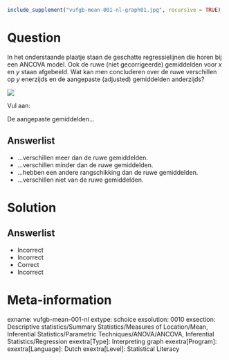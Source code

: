 ```{r, echo = FALSE, results = "hide"}
include_supplement("vufgb-mean-001-nl-graph01.jpg", recursive = TRUE)
```

Question
========

In het onderstaande plaatje staan de geschatte regressielijnen die horen bij een ANCOVA model. Ook de ruwe (niet gecorrigeerde) gemiddelden voor *x* en *y* staan afgebeeld. Wat kan men concluderen over de ruwe verschillen op *y* enerzijds en de aangepaste (adjusted) gemiddelden anderzijds?

![](vufgb-mean-001-nl-graph01.jpg)
  
Vul aan:

De aangepaste gemiddelden...
  
Answerlist
----------
* ...verschillen meer dan de ruwe gemiddelden.
* ...verschillen minder dan de ruwe gemiddelden.
* ...hebben een andere rangschikking dan de ruwe gemiddelden.
* ...verschillen niet van de ruwe gemiddelden.

Solution
========

Answerlist
----------
* Incorrect
* Incorrect
* Correct
* Incorrect

Meta-information
================
exname: vufgb-mean-001-nl
extype: schoice
exsolution: 0010
exsection: Descriptive statistics/Summary Statistics/Measures of Location/Mean, Inferential Statistics/Parametric Techniques/ANOVA/ANCOVA, Inferential Statistics/Regression
exextra[Type]: Interpreting graph
exextra[Program]: 
exextra[Language]: Dutch
exextra[Level]: Statistical Literacy